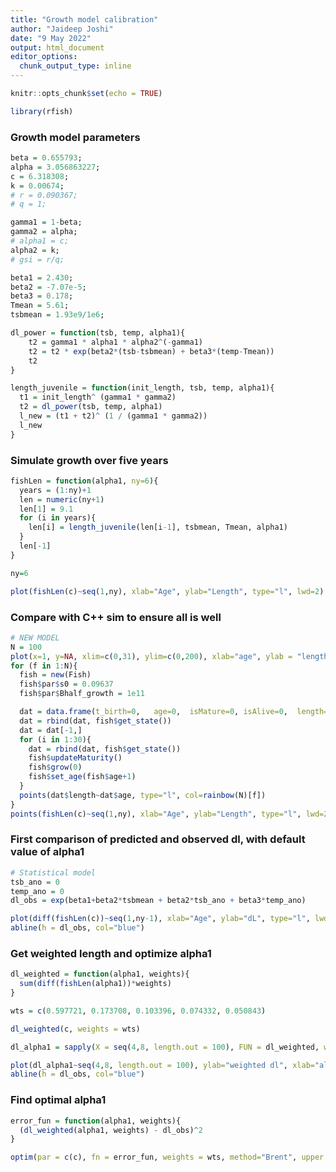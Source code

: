 ```yaml
---
title: "Growth model calibration"
author: "Jaideep Joshi"
date: "9 May 2022"
output: html_document
editor_options:
  chunk_output_type: inline
---
```


```r
knitr::opts_chunk$set(echo = TRUE)
```

```r
library(rfish)
```

### Growth model parameters

```r
beta = 0.655793;
alpha = 3.056863227;
c = 6.318308;
k = 0.00674;
# r = 0.090367;
# q = 1;

gamma1 = 1-beta;
gamma2 = alpha;
# alpha1 = c;
alpha2 = k;
# gsi = r/q;

beta1 = 2.430;
beta2 = -7.07e-5;
beta3 = 0.178;
Tmean = 5.61;
tsbmean = 1.93e9/1e6;

```


```r
dl_power = function(tsb, temp, alpha1){
	t2 = gamma1 * alpha1 * alpha2^(-gamma1)
	t2 = t2 * exp(beta2*(tsb-tsbmean) + beta3*(temp-Tmean))
	t2
}

length_juvenile = function(init_length, tsb, temp, alpha1){
  t1 = init_length^ (gamma1 * gamma2)
  t2 = dl_power(tsb, temp, alpha1)
  l_new = (t1 + t2)^ (1 / (gamma1 * gamma2))
  l_new
}
```


### Simulate growth over five years


```r
fishLen = function(alpha1, ny=6){
  years = (1:ny)+1
  len = numeric(ny+1)
  len[1] = 9.1
  for (i in years){
    len[i] = length_juvenile(len[i-1], tsbmean, Tmean, alpha1)
  }
  len[-1]
}

ny=6

plot(fishLen(c)~seq(1,ny), xlab="Age", ylab="Length", type="l", lwd=2)
```


### Compare with C++ sim to ensure all is well

```r
# NEW MODEL
N = 100
plot(x=1, y=NA, xlim=c(0,31), ylim=c(0,200), xlab="age", ylab = "length")
for (f in 1:N){
  fish = new(Fish)
  fish$par$s0 = 0.09637
  fish$par$Bhalf_growth = 1e11

  dat = data.frame(t_birth=0,	age=0,	isMature=0,	isAlive=0,	length=0,	weight=0)
  dat = rbind(dat, fish$get_state())
  dat = dat[-1,]
  for (i in 1:30){
    dat = rbind(dat, fish$get_state())
    fish$updateMaturity()
    fish$grow(0)
    fish$set_age(fish$age+1)
  }
  points(dat$length~dat$age, type="l", col=rainbow(N)[f])
}
points(fishLen(c)~seq(1,ny), xlab="Age", ylab="Length", type="l", lwd=2)
```

### First comparison of predicted and observed dl, with default value of alpha1


```r
# Statistical model
tsb_ano = 0
temp_ano = 0
dl_obs = exp(beta1+beta2*tsbmean + beta2*tsb_ano + beta3*temp_ano)

plot(diff(fishLen(c))~seq(1,ny-1), xlab="Age", ylab="dL", type="l", lwd=2)
abline(h = dl_obs, col="blue")

```

### Get weighted length and optimize alpha1

```r
dl_weighted = function(alpha1, weights){
  sum(diff(fishLen(alpha1))*weights)
}

wts = c(0.597721, 0.173708, 0.103396, 0.074332, 0.050843)

dl_weighted(c, weights = wts)

dl_alpha1 = sapply(X = seq(4,8, length.out = 100), FUN = dl_weighted, weights = wts)

plot(dl_alpha1~seq(4,8, length.out = 100), ylab="weighted dl", xlab="alpha1", type="l", lwd=2)
abline(h = dl_obs, col="blue")

```


### Find optimal alpha1

```r
error_fun = function(alpha1, weights){
  (dl_weighted(alpha1, weights) - dl_obs)^2
}

optim(par = c(c), fn = error_fun, weights = wts, method="Brent", upper = 8, lower=4)
```

